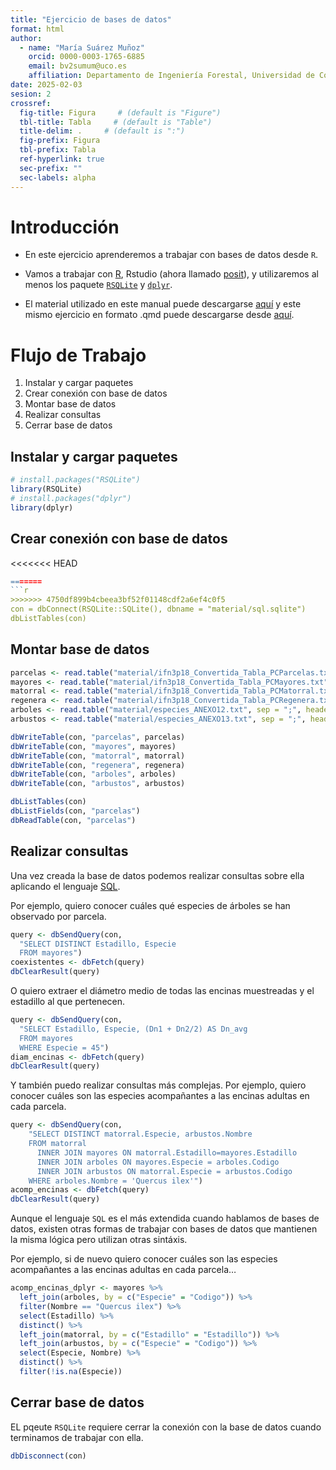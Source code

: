 ```yaml
---
title: "Ejercicio de bases de datos"
format: html
author: 
  - name: "María Suárez Muñoz"
    orcid: 0000-0003-1765-6885
    email: bv2sumum@uco.es
    affiliation: Departamento de Ingeniería Forestal, Universidad de Córdoba
date: 2025-02-03
sesion: 2
crossref:
  fig-title: Figura     # (default is "Figure")
  tbl-title: Tabla     # (default is "Table")
  title-delim: .     # (default is ":")
  fig-prefix: Figura
  tbl-prefix: Tabla
  ref-hyperlink: true
  sec-prefix: ""
  sec-labels: alpha
---
```


# Introducción {.unnumbered}

- En este ejercicio aprenderemos a trabajar con bases de datos desde `R`.

- Vamos a trabajar con [R](https://www.r-project.org/), Rstudio (ahora llamado [posit](https://posit.co/)), y utilizaremos al menos los paquete [`RSQLite`](https://rsqlite.r-dbi.org/) y [`dplyr`](https://dplyr.tidyverse.org/).

- El material utilizado en este manual puede descargarse [aquí](https://drive.google.com/drive/folders/1fLO-eE3Rs6zn6R18h4-MLh78WumYx-sm?usp=sharing) y este mismo ejercicio en formato .qmd puede descargarse desde [aquí](https://github.com/ecoinfUGR/ecoinformatica/blob/main/sesiones/bbdd/bbdd_ejercicio.qmd).

# Flujo de Trabajo

1. Instalar y cargar paquetes
2. Crear conexión con base de datos
3. Montar base de datos
4. Realizar consultas
5. Cerrar base de datos

## Instalar y cargar paquetes

```r
# install.packages("RSQLite")
library(RSQLite)
# install.packages("dplyr")
library(dplyr)
```

## Crear conexión con base de datos
<<<<<<< HEAD
```r
=======
```r
>>>>>>> 4750df899b4cbeea3bf52f01148cdf2a6ef4c0f5
con = dbConnect(RSQLite::SQLite(), dbname = "material/sql.sqlite")
dbListTables(con)
```

## Montar base de datos
```r
parcelas <- read.table("material/ifn3p18_Convertida_Tabla_PCParcelas.txt", sep = ";", header = TRUE)
mayores <- read.table("material/ifn3p18_Convertida_Tabla_PCMayores.txt", sep = ";", header = TRUE)
matorral <- read.table("material/ifn3p18_Convertida_Tabla_PCMatorral.txt", sep = ";", header = TRUE)
regenera <- read.table("material/ifn3p18_Convertida_Tabla_PCRegenera.txt", sep = ";", header = TRUE)
arboles <- read.table("material/especies_ANEXO12.txt", sep = ";", header = TRUE)
arbustos <- read.table("material/especies_ANEXO13.txt", sep = ";", header = TRUE)

dbWriteTable(con, "parcelas", parcelas)
dbWriteTable(con, "mayores", mayores)
dbWriteTable(con, "matorral", matorral)
dbWriteTable(con, "regenera", regenera)
dbWriteTable(con, "arboles", arboles)
dbWriteTable(con, "arbustos", arbustos)

dbListTables(con)
dbListFields(con, "parcelas")
dbReadTable(con, "parcelas")
```

## Realizar consultas

Una vez creada la base de datos podemos realizar consultas sobre ella aplicando el lenguaje [SQL](https://en.wikipedia.org/wiki/SQL).

Por ejemplo, quiero conocer cuáles qué especies de árboles se han observado por parcela.
```r
query <- dbSendQuery(con, 
  "SELECT DISTINCT Estadillo, Especie
  FROM mayores")
coexistentes <- dbFetch(query)
dbClearResult(query)
```

O quiero extraer el diámetro medio de todas las encinas muestreadas y el estadillo al que pertenecen.
```r
query <- dbSendQuery(con, 
  "SELECT Estadillo, Especie, (Dn1 + Dn2/2) AS Dn_avg
  FROM mayores
  WHERE Especie = 45")
diam_encinas <- dbFetch(query)
dbClearResult(query)
```

Y también puedo realizar consultas más complejas. Por ejemplo, quiero conocer cuáles son las especies acompañantes a las encinas adultas en cada parcela.
```r
query <- dbSendQuery(con, 
    "SELECT DISTINCT matorral.Especie, arbustos.Nombre
    FROM matorral
      INNER JOIN mayores ON matorral.Estadillo=mayores.Estadillo
      INNER JOIN arboles ON mayores.Especie = arboles.Codigo
      INNER JOIN arbustos ON matorral.Especie = arbustos.Codigo
    WHERE arboles.Nombre = 'Quercus ilex'")
acomp_encinas <- dbFetch(query)
dbClearResult(query)
```

Aunque el lenguaje `SQL` es el más extendida cuando hablamos de bases de datos, existen otras formas de trabajar con bases de datos que mantienen la misma lógica pero utilizan otras sintáxis.

Por ejemplo, si de nuevo quiero conocer cuáles son las especies acompañantes a las encinas adultas en cada parcela...
 
```r
acomp_encinas_dplyr <- mayores %>%
  left_join(arboles, by = c("Especie" = "Codigo")) %>%
  filter(Nombre == "Quercus ilex") %>%
  select(Estadillo) %>%
  distinct() %>%
  left_join(matorral, by = c("Estadillo" = "Estadillo")) %>%
  left_join(arbustos, by = c("Especie" = "Codigo")) %>%
  select(Especie, Nombre) %>%
  distinct() %>%
  filter(!is.na(Especie))
```

## Cerrar base de datos

EL pqeute `RSQLite` requiere cerrar la conexión con la base de datos cuando terminamos de trabajar con ella.
```r
dbDisconnect(con)
```
